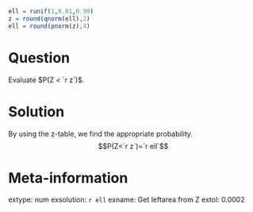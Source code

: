 ```r
ell = runif(1,0.01,0.99)
z = round(qnorm(ell),2)
ell = round(pnorm(z),4)
```

Question
========
Evaluate $P(Z < `r z`)$.


Solution
========
By using the z-table, we find the appropriate probability.
$$P(Z<`r z`)=`r ell`$$

Meta-information
================
extype: num
exsolution: `r ell`
exname: Get leftarea from Z
extol: 0.0002
